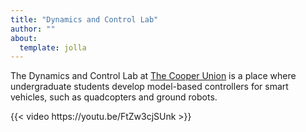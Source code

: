 ```yaml
---
title: "Dynamics and Control Lab"
author: ""
about:
  template: jolla
---
```


The Dynamics and Control Lab at [The Cooper Union](https://cooper.edu) is a place where undergraduate students develop model-based controllers for smart vehicles, such as quadcopters and ground robots.

{{< video https://youtu.be/FtZw3cjSUnk >}}

